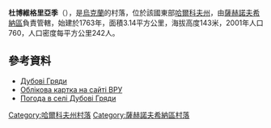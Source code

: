 {{coord|48|57|37|N|35|49|14|E|scale:100000_region:UA|display=title}}

'''杜博維格里亞季'''（{{lang-uk|Дубові Гряди}}），是[[烏克蘭|烏克蘭]]的村落，位於該國東部[[哈爾科夫州|哈爾科夫州]]，由[[薩赫諾夫希納區|薩赫諾夫希納區]]負責管轄，始建於1763年，面積3.14平方公里，海拔高度143米，2001年人口760，人口密度每平方公里242人。

==參考資料==
*[http://w1.c1.rada.gov.ua/pls/z7502/A005?rdat1=09.01.2009&rf7571=33945 Дубові Гряди]{{dead link|date=2018年3月 |bot=InternetArchiveBot |fix-attempted=yes }}
* [http://w1.c1.rada.gov.ua/pls/z7503/A005?rdat1=09.10.2013&rf7571=33945 Облікова картка на сайті ВРУ] {{Wayback|url=http://w1.c1.rada.gov.ua/pls/z7503/A005?rdat1=09.10.2013&rf7571=33945 |date=20200925234121 }}
* [http://weather.in.ua/ua/har'kovskaja/7440 Погода в селі Дубові Гряди] {{Wayback|url=http://weather.in.ua/ua/har%27kovskaja/7440 |date=20200930101253 }}

{{DEFAULTSORT:Дубові Гряди}}
[[Category:哈爾科夫州村落|Category:哈爾科夫州村落]]
[[Category:薩赫諾夫希納區村落|Category:薩赫諾夫希納區村落]]


{{Kharkiv-geo-stub}}